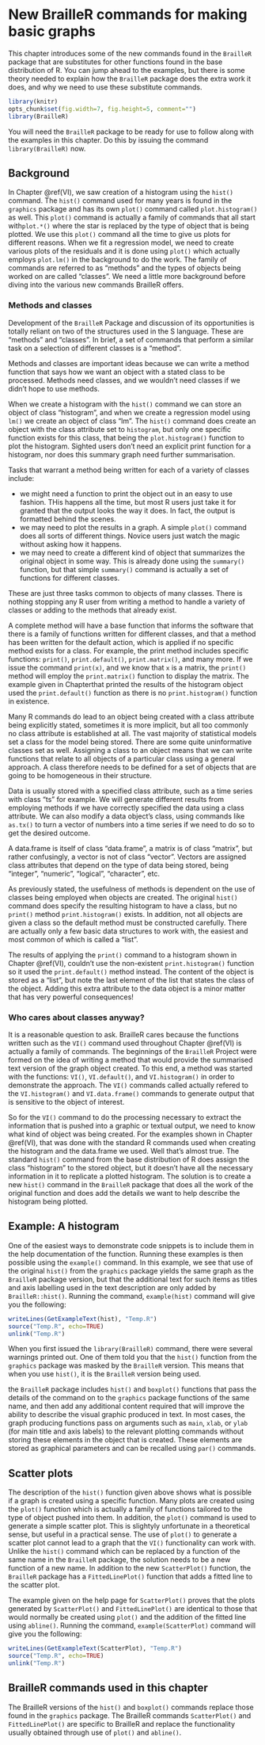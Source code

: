 # New BrailleR commands for making basic graphs {#NewGraphs}


This chapter introduces some of the new commands found in the `BrailleR` package that are substitutes for other functions found in the base distribution of R. You can jump ahead to the examples, but there is some theory needed to explain how the `BrailleR` package does the extra work it does, and why we need to use these substitute commands.


```r
library(knitr)
opts_chunk$set(fig.width=7, fig.height=5, comment="")
library(BrailleR)
```

You will need the `BrailleR` package to be ready for use to follow along with the examples in this chapter. Do this by issuing the command `library(BrailleR)` now.



## Background

In Chapter \@ref(VI), we saw creation of a histogram using the `hist()` command. The `hist()` command used for many years is found in the `graphics` package and has its own `plot()` command called `plot.histogram()` as well. This `plot()` command is actually a family of commands that all start with`plot.*()` where the star is replaced by the type of object that is being plotted. We use this `plot()` command all the time to give us plots for different reasons. When we fit a regression model, we need to create various plots of the residuals and it is done using `plot()` which actually employs `plot.lm()` in the background to do the work. The family of commands are referred to as "methods" and the types of objects being worked on are called "classes".  We need a little more background before diving into the various new commands BrailleR offers.

### Methods and classes

Development of the `BrailleR` Package and discussion of its opportunities is totally reliant on two of the structures used in the S language. 
These are "methods" and "classes". 
In brief, a set of commands that perform a  similar task on a selection of different classes is a "method". 

Methods and classes are important ideas because we can write a method function that says how we want an object with a stated class to be processed. Methods need classes, and we wouldn't need classes if we didn't hope to use methods.

When we create a histogram with the `hist()` command we can store an object of class "histogram", and when we create a regression model using `lm()` we create an object of class "lm". 
The `hist()` command does create an object with the class attribute set to `histogram`, but  only one specific function exists for this class, that being the `plot.histogram()`  function to plot the histogram. 
Sighted users don't need an explicit print function for a histogram, nor does this summary graph need further summarisation.


Tasks that warrant a method being written for each of a variety of classes include:

- we might need a function to print the object out in an easy to use fashion. THis happens all the time, but most R users just take it for granted that the output looks the way it does. In fact, the output is formatted behind the scenes.
- we may need to plot the results in a graph. A simple `plot()` command does all sorts of different things. Novice users just watch the magic without asking how it happens.
- we may need to create a different kind of object that summarizes the original object in some way. This is already done using the `summary()` function, but that simple `summary()` command is actually a set of functions for different classes.

 These are just three tasks common to objects of many classes. There is nothing stopping any R user  from writing a method to handle a variety of classes or adding to the methods that already exist.

A complete method will have a base function that informs the software that there is a family of functions written for different classes, and that a method has been written for the default action, which is applied if no specific method exists for a class. For example, the print method includes specific functions:  `print()`, `print.default()`, `print.matrix()`, and many more.
If we issue the command `print(x)`, and we know that `x` is a matrix, the `print()` method will employ the `print.matrix()` function to display the matrix. The example given in Chapterthat printed the results of the histogram object used the `print.default()` function as there is no `print.histogram()` function in existence.


Many R commands do lead to an object being created with a class attribute being explicitly stated, sometimes it is more implicit, but all too commonly no class attribute is established at all.  The vast majority of statistical models set a class for the model being stored. There are some quite uninformative classes set as well.
Assigning a class to an object means that we can write functions that relate to all objects of a particular class using a general approach. A class therefore needs to be defined for a set of objects that are going to be homogeneous in their structure.

Data is usually stored with a specified class attribute, such as a time series with class "ts" for example.  We will generate different results from employing methods if we have correctly specified the data using a class attribute. We can also modify a data object's class, using commands like `as.tx()` to turn a vector of numbers into a time series if we need to do so to get the desired outcome.
 
A data.frame is itself of  class "data.frame", a matrix is of class "matrix", but rather confusingly,  a vector is not of class "vector". Vectors are assigned class attributes that depend on the type of data being stored, being "integer", "numeric", "logical", "character", etc.

As previously stated, the usefulness of methods is dependent on the use of classes being employed when objects are created. 
The original `hist()` command does specify the resulting histogram to have a class, but no `print()` method `print.histogram()` exists. 
In addition, not all objects are given a class so the default method must be constructed carefully. 
There are actually only a few basic data structures to work with, the easiest and most common of which is called a "list". 

The results of applying the `print()` command to a histogram shown in Chapter \@ref(VI), couldn't use the non-existent `print.histogram()` function so it used the `print.default()` method instead. The content of the object is stored as a "list", but note the last element of the list that states the class of the object. Adding this extra attribute to the data object is a minor matter that has very powerful consequences!


### Who cares about classes anyway?

It is a reasonable question to ask. 
BrailleR cares because the functions written such as the `VI()` command used throughout   Chapter \@ref(VI) is actually a family of commands. 
The beginnings of the `BrailleR` Project were formed on the idea of writing a method that would provide the summarised text version of the graph object created. To this end, a method was started with the functions: `VI()`, `VI.default()`, and `VI.histogram()` in order to demonstrate the approach.
The `VI()` commands called actually refered to the `VI.histogram()` and `VI.data.frame()` commands to generate output that is sensitive to the object of interest.


So for the `VI()` command to do the processing necessary to extract the information that is pushed into a graphic or textual output, we need to know what kind of object was being created. For the examples shown in Chapter \@ref(VI), that was done with the standard R commands used when creating the histogram and the data.frame we used. Well that's almost true. The standard `hist()` command from the base distribution of R does assign the class "histogram" to the stored object, but it doesn't have all the necessary information in it to replicate a plotted histogram. The solution is to create a new `hist()` command in the `BrailleR` package that does all the work of the original function and does add the details we want to help describe the histogram being plotted.



## Example: A histogram

One of the easiest ways to demonstrate code snippets is to include them in the help documentation of the function. Running these examples is then possible using the `example()` command. 
In this example, we see that use of the original `hist()` from the `graphics` package yields the same graph as the `BrailleR` package version, but that the additional text for such items as titles and axis labelling used in the text description are only added by `BrailleR::hist()`. Running the command, `example(hist)` command will give you the following:
```r
writeLines(GetExampleText(hist), "Temp.R")
source("Temp.R", echo=TRUE)
unlink("Temp.R")
```

When you first issued the `library(BrailleR)` command, there were several warnings printed out. One of them told you that the `hist()` function from the `graphics` package was masked by the `BrailleR` version. This means that when you use `hist()`, it is the `BrailleR` version being used.

the `BrailleR` package includes `hist()` and `boxplot()` functions that pass the details of the command on to the `graphics` package functions of the same name, and then add any additional content required that will improve the ability to describe the visual graphic produced in text. In most cases, the graph producing functions pass on arguments such as `main`, `xlab`, or `ylab` (for main title and axis labels) to the relevant plotting commands without storing these elements in the object that is created. These elements are stored as graphical parameters and can be recalled using `par()` commands. 

## Scatter plots

The description of the `hist()` function given above shows what is possible if a graph is created using a specific function. Many plots are created using the `plot()` function which is actually a family of functions tailored to the type of object pushed into them. In addition, the `plot()` command is used to generate a simple scatter plot. This is slightyly unfortunate in a theoretical sense, but useful in a practical sense. The use of `plot()` to generate a scatter plot cannot lead to a graph that the `VI()` functionality can work with. Unlike the `hist()` command which can be replaced by a function of the same name in the `BrailleR` package, the solution needs to be a new function of a new name. In addition to the new `ScatterPlot()` function, the `BrailleR` package has a `FittedLinePlot()` function that adds a fitted line to the scatter plot. 

The example given on the help page for `ScatterPlot()` proves that the plots generated by `ScatterPlot()` and `FittedLinePlot()` are identical to those that would normally be created using `plot()` and the addition of the fitted line using `abline()`. Running the command, `example(ScatterPlot)` command will give you the following:

```r
writeLines(GetExampleText(ScatterPlot), "Temp.R")
source("Temp.R", echo=TRUE)
unlink("Temp.R")
```




## BrailleR commands used in this chapter

The BrailleR versions of the `hist()` and  `boxplot()` commands replace those found in the `graphics` package. The BrailleR commands `ScatterPlot()` and `FittedLinePlot()` are specific to BrailleR and replace the functionality usually obtained through use of `plot()` and `abline()`.


